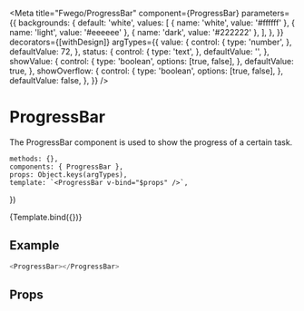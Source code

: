 

<Meta
    title="Fwego/ProgressBar"
    component={ProgressBar}
    parameters={{
        backgrounds: {
            default: 'white',
            values: [
                { name: 'white', value: '#ffffff' },
                { name: 'light', value: '#eeeeee' },
                { name: 'dark', value: '#222222' },
            ],
        },
    }}
    decorators={[withDesign]}
    argTypes={{
        value: {
            control: {
                type: 'number',
            },
            defaultValue: 72,
        },
        status: {
            control: {
                type: 'text',
            },
            defaultValue: '',
        },
        showValue: {
            control: {
                type: 'boolean',
                options: [true, false],
            },
            defaultValue: true,
        },
        showOverflow: {
            control: {
                type: 'boolean',
                options: [true, false],
            },
            defaultValue: false,
        },
    }}
/>

# ProgressBar

The ProgressBar component is used to show the progress of a certain task.

    methods: {},
    components: { ProgressBar },
    props: Object.keys(argTypes),
    template: `<ProgressBar v-bind="$props" />`,
})

<Canvas>
    <Story name="Default">{Template.bind({})}</Story>
</Canvas>

## Example

```javascript
<ProgressBar></ProgressBar>
```

## Props

<Props of={ProgressBar} />
